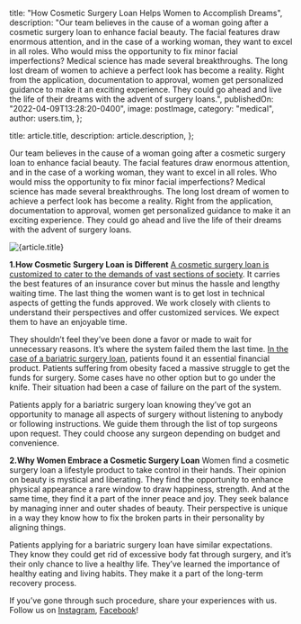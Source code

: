 
  title: "How Cosmetic Surgery Loan Helps Women to Accomplish Dreams",
  description:
    "Our team believes in the cause of a woman going after a cosmetic surgery loan to enhance facial beauty. The facial features draw enormous attention, and in the case of a working woman, they want to excel in all roles. Who would miss the opportunity to fix minor facial imperfections? Medical science has made several breakthroughs. The long lost dream of women to achieve a perfect look has become a reality. Right from the application, documentation to approval, women get personalized guidance to make it an exciting experience. They could go ahead and live the life of their dreams with the advent of surgery loans.",
  publishedOn: "2022-04-09T13:28:20-0400",
  image: postImage,
  category: "medical",
  author: users.tim,
};

  title: article.title,
  description: article.description,
};


Our team believes in the cause of a woman going after a cosmetic surgery loan to enhance facial beauty. The facial features draw enormous attention, and in the case of a working woman, they want to excel in all roles. Who would miss the opportunity to fix minor facial imperfections? Medical science has made several breakthroughs. The long lost dream of women to achieve a perfect look has become a reality. Right from the application, documentation to approval, women get personalized guidance to make it an exciting experience. They could go ahead and live the life of their dreams with the advent of surgery loans.

<Image src={postImage} alt={article.title} />

**1.How Cosmetic Surgery Loan is Different**
[A cosmetic surgery loan is customized to cater to the demands of vast sections of society](https://medical.tlc.com.au/cosmetic-surgery/). It carries the best features of an insurance cover but minus the hassle and lengthy waiting time. The last thing the women want is to get lost in technical aspects of getting the funds approved. We work closely with clients to understand their perspectives and offer customized services. We expect them to have an enjoyable time.

They shouldn’t feel they’ve been done a favor or made to wait for unnecessary reasons. It’s where the system failed them the last time. [In the case of a bariatric surgery loan](https://medical.tlc.com.au/bariatric-surgery/), patients found it an essential financial product. Patients suffering from obesity faced a massive struggle to get the funds for surgery. Some cases have no other option but to go under the knife. Their situation had been a case of failure on the part of the system.

Patients apply for a bariatric surgery loan knowing they’ve got an opportunity to manage all aspects of surgery without listening to anybody or following instructions. We guide them through the list of top surgeons upon request. They could choose any surgeon depending on budget and convenience.

**2.Why Women Embrace a Cosmetic Surgery Loan**
Women find a cosmetic surgery loan a lifestyle product to take control in their hands. Their opinion on beauty is mystical and liberating. They find the opportunity to enhance physical appearance a rare window to draw happiness, strength. And at the same time, they find it a part of the inner peace and joy. They seek balance by managing inner and outer shades of beauty. Their perspective is unique in a way they know how to fix the broken parts in their personality by aligning things.

Patients applying for a bariatric surgery loan have similar expectations. They know they could get rid of excessive body fat through surgery, and it’s their only chance to live a healthy life. They’ve learned the importance of healthy eating and living habits. They make it a part of the long-term recovery process.

If you’ve gone through such procedure, share your experiences with us. Follow us on [Instagram](https://www.instagram.com/tlc.aus/), [Facebook](https://www.facebook.com/totallifestylecredit/)!
